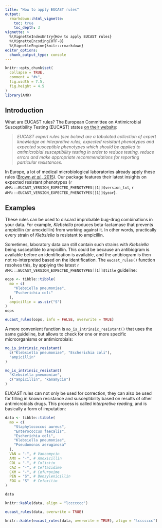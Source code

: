 ```yaml
---
title: "How to apply EUCAST rules"
output:
  rmarkdown::html_vignette:
    toc: true
    toc_depth: 3
vignette: >
  %\VignetteIndexEntry{How to apply EUCAST rules}
  %\VignetteEncoding{UTF-8}
  %\VignetteEngine{knitr::rmarkdown}
editor_options:
  chunk_output_type: console
---
```


```r
knitr::opts_chunk$set(
  collapse = TRUE,
  comment = "#>",
  fig.width = 7.5,
  fig.height = 4.5
)
library(AMR)
```

## Introduction

What are EUCAST rules? The European Committee on Antimicrobial Susceptibility Testing (EUCAST) states [on their website](https://www.eucast.org/expert_rules_and_expected_phenotypes):

> *EUCAST expert rules (see below) are a tabulated collection of expert knowledge on interpretive rules, expected resistant phenotypes and expected susceptible phenotypes which should be applied to antimicrobial susceptibility testing in order to reduce testing, reduce errors and make appropriate recommendations for reporting particular resistances.*

In Europe, a lot of medical microbiological laboratories already apply these rules ([Brown *et al.*, 2015](https://www.eurosurveillance.org/content/10.2807/1560-7917.ES2015.20.2.21008)). Our package features their latest insights on expected resistant phenotypes (`r AMR:::EUCAST_VERSION_EXPECTED_PHENOTYPES[[1]]$version_txt`, `r AMR:::EUCAST_VERSION_EXPECTED_PHENOTYPES[[1]]$year`).

## Examples

These rules can be used to discard improbable bug-drug combinations in your data. For example, *Klebsiella* produces beta-lactamase that prevents ampicillin (or amoxicillin) from working against it. In other words, practically every strain of *Klebsiella* is resistant to ampicillin.

Sometimes, laboratory data can still contain such strains with *Klebsiella* being susceptible to ampicillin. This could be because an antibiogram is available before an identification is available, and the antibiogram is then not re-interpreted based on the identification. The `eucast_rules()` function resolves this, by applying the latest `r AMR:::EUCAST_VERSION_EXPECTED_PHENOTYPES[[1]]$title` guideline:

```r
oops <- tibble::tibble(
  mo = c(
    "Klebsiella pneumoniae",
    "Escherichia coli"
  ),
  ampicillin = as.sir("S")
)
oops

eucast_rules(oops, info = FALSE, overwrite = TRUE)
```

A more convenient function is `mo_is_intrinsic_resistant()` that uses the same guideline, but allows to check for one or more specific microorganisms or antimicrobials:

```r
mo_is_intrinsic_resistant(
  c("Klebsiella pneumoniae", "Escherichia coli"),
  "ampicillin"
)

mo_is_intrinsic_resistant(
  "Klebsiella pneumoniae",
  c("ampicillin", "kanamycin")
)
```

EUCAST rules can not only be used for correction, they can also be used for filling in known resistance and susceptibility based on results of other antimicrobials drugs. This process is called *interpretive reading*, and is basically a form of imputation:

```r
data <- tibble::tibble(
  mo = c(
    "Staphylococcus aureus",
    "Enterococcus faecalis",
    "Escherichia coli",
    "Klebsiella pneumoniae",
    "Pseudomonas aeruginosa"
  ),
  VAN = "-", # Vancomycin
  AMX = "-", # Amoxicillin
  COL = "-", # Colistin
  CAZ = "-", # Ceftazidime
  CXM = "-", # Cefuroxime
  PEN = "S", # Benzylenicillin
  FOX = "S"  # Cefoxitin
)
```
```r
data
```
```r
knitr::kable(data, align = "lccccccc")
```
```r
eucast_rules(data, overwrite = TRUE)
```
```r
knitr::kable(eucast_rules(data, overwrite = TRUE), align = "lccccccc")
```
